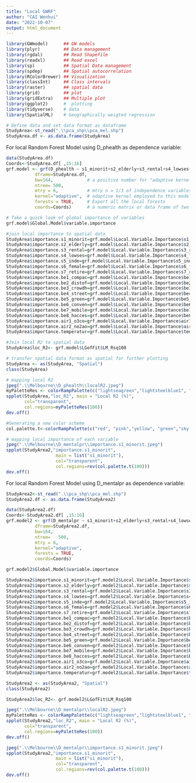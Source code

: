 ---
title: "Local GWRF"
author: "CAI Wenhui"
date: "2022-10-07"
output: html_document
---

```{r}
library(GWmodel)      ## GW models
library(plyr)         ## Data management
library(rgdal)        ## Read Shapefile
library(readxl)       ## Read excel
library(sp)           ## Spatial Data management
library(spdep)        ## Spatial autocorrelation
library(RColorBrewer) ## Visualization
library(classInt)     ## Class intervals
library(raster)       ## spatial data
library(grid)         ## plot
library(gridExtra)    ## Multiple plot
library(ggplot2)      #  plotting
library(tidyverse)    # data 
library(SpatialML)    # Geographically weigted regression
```

```{r}
# Define data and set data format as dataframe
StudyArea<-st_read(".\\pca_shp\\pca_mel.shp")
StudyArea.df <- as.data.frame(StudyArea)
```

For local Random Forest Model using D_phealth as dependence variable:

```{r}
data(StudyArea.df)
Coords<-StudyArea.df[ ,15:16]
grf.model <- grf(D_phealth ~ s1_minorit+s2_elderly+s3_rental+s4_lowses+s5_inde+s6_female+s7_retire+be1_compac+be2_distof+be3_crowdh+be4_street+be5_green+be6_conven+be7_mobile+be8_hacces+air1_o3co+air2_no2ao+temperatur, 
           dframe=StudyArea.df, 
           bw=164,             # a positive number for "adaptive kernel".
           ntree= 500, 
           mtry = 6,           # mtry n = 1/3 of independence variables, here we have 18 independence variables.
           kernel="adaptive",  # adaptive kernel employed to this model.
           forests = TRUE,     # Export all the local forests
           coords=Coords)      # a numeric matrix or data frame of two columns giving the X,Y coordinates of the observations
```

```{r}
# Take a quick look of global importance of variables
grf.model$Global.Model$variable.importance 
```

```{r}
#join local importance to spatial data
StudyArea$importance.s1_minorit=grf.model$Local.Variable.Importance$s1_minorit
StudyArea$importance.s2_elderly=grf.model$Local.Variable.Importance$s2_elderly
StudyArea$importance.s3_rental=grf.model$Local.Variable.Importance$s3_rental
StudyArea$importance.s4_lowses=grf.model$Local.Variable.Importance$s4_lowses
StudyArea$importance.s5_inde=grf.model$Local.Variable.Importance$s5_inde
StudyArea$importance.s6_female=grf.model$Local.Variable.Importance$s6_female
StudyArea$importance.s7_retire=grf.model$Local.Variable.Importance$s7_retire
StudyArea$importance.be1_compac=grf.model$Local.Variable.Importance$be1_compac
StudyArea$importance.be2_distof=grf.model$Local.Variable.Importance$be2_distof
StudyArea$importance.be3_crowdh=grf.model$Local.Variable.Importance$be3_crowdh
StudyArea$importance.be4_street=grf.model$Local.Variable.Importance$be4_street
StudyArea$importance.be5_green=grf.model$Local.Variable.Importance$be5_green
StudyArea$importance.be6_conven=grf.model$Local.Variable.Importance$be6_conven
StudyArea$importance.be7_mobile=grf.model$Local.Variable.Importance$be7_mobile
StudyArea$importance.be8_hacces=grf.model$Local.Variable.Importance$be8_hacces
StudyArea$importance.air1_o3co=grf.model$Local.Variable.Importance$air1_o3co
StudyArea$importance.air2_no2ao=grf.model$Local.Variable.Importance$air2_no2ao
StudyArea$importance.temperatur=grf.model$Local.Variable.Importance$temperatur
```

```{r}
#Join local R2 to spatial data
StudyArea$loc_R2<- grf.model$LGofFit$LM_Rsq100
```

```{r}
# transfer spatial data format as spatial for further plotting
StudyArea <- as(StudyArea, "Spatial")
class(StudyArea)
```

```{r}
# mapping local R2
jpeg(".\\Melbourne\\D_phealth\\localR2.jpeg")
myPaletteRes <- colorRampPalette(c("lightseagreen","lightsteelblue1", "moccasin","hotpink", "red"))
spplot(StudyArea,"loc_R2", main = "Local R2 (%)", 
       col="transparent",
       col.regions=myPaletteRes(100))
dev.off()
```

```{r}
#Generating a new color scheme
col.palette.t<-colorRampPalette(c("red", "pink","yellow", "green","sky blue",  "blue"),space="rgb",interpolate = "linear")
```

```{r}
# mapping local importance of each variable
jpeg(".\\Melbourne\\D_mentalpr\\importance.s1_minorit.jpeg")
spplot(StudyArea2,"importance.s1_minorit", 
                   main = list("s1_minorit"), 
                   col="transparent",
                   col.regions=rev(col.palette.t(100)))
dev.off()
```

For local Random Forest Model using D_mentalpr as dependence variable:

```{r}
StudyArea2<-st_read(".\\pca_shp\\pca_mel.shp")
StudyArea2.df <- as.data.frame(StudyArea2)
```

```{r}
data(StudyArea2.df)
Coords<-StudyArea2.df[ ,15:16]
grf.model2 <- grf(D_mentalpr ~ s1_minorit+s2_elderly+s3_rental+s4_lowses+s5_inde+s6_female+s7_retire+be1_compac+be2_distof+be3_crowdh+be4_street+be5_green+be6_conven+be7_mobile+be8_hacces+air1_o3co+air2_no2ao+temperatur, 
           dframe=StudyArea2.df, 
           bw=164,             
           ntree=   500, 
           mtry = 6,           
           kernel="adaptive",  
           forests = TRUE,     
           coords=Coords)      
```

```{r}
grf.model2$Global.Model$variable.importance 
```

```{r}
StudyArea2$importance.s1_minorit=grf.model2$Local.Variable.Importance$s1_minorit
StudyArea2$importance.s2_elderly=grf.model2$Local.Variable.Importance$s2_elderly
StudyArea2$importance.s3_rental=grf.model2$Local.Variable.Importance$s3_rental
StudyArea2$importance.s4_lowses=grf.model2$Local.Variable.Importance$s4_lowses
StudyArea2$importance.s5_inde=grf.model2$Local.Variable.Importance$s5_inde
StudyArea2$importance.s6_female=grf.model2$Local.Variable.Importance$s6_female
StudyArea2$importance.s7_retire=grf.model2$Local.Variable.Importance$s7_retire
StudyArea2$importance.be1_compac=grf.model2$Local.Variable.Importance$be1_compac
StudyArea2$importance.be2_distof=grf.model2$Local.Variable.Importance$be2_distof
StudyArea2$importance.be3_crowdh=grf.model2$Local.Variable.Importance$be3_crowdh
StudyArea2$importance.be4_street=grf.model2$Local.Variable.Importance$be4_street
StudyArea2$importance.be5_green=grf.model2$Local.Variable.Importance$be5_green
StudyArea2$importance.be6_conven=grf.model2$Local.Variable.Importance$be6_conven
StudyArea2$importance.be7_mobile=grf.model2$Local.Variable.Importance$be7_mobile
StudyArea2$importance.be8_hacces=grf.model2$Local.Variable.Importance$be8_hacces
StudyArea2$importance.air1_o3co=grf.model2$Local.Variable.Importance$air1_o3co
StudyArea2$importance.air2_no2ao=grf.model2$Local.Variable.Importance$air2_no2ao
StudyArea2$importance.temperatur=grf.model2$Local.Variable.Importance$temperatur
```

```{r}
StudyArea2 <- as(StudyArea2, "Spatial")
class(StudyArea2)
```

```{r}
StudyArea2$loc_R2<- grf.model2$LGofFit$LM_Rsq100
```

```{r}
jpeg(".\\Melbourne\\D_mentalpr\\localR2.jpeg")
myPaletteRes <- colorRampPalette(c("lightseagreen","lightsteelblue1", "moccasin","hotpink", "red"))
spplot(StudyArea2,"loc_R2", main = "Local R2 (%)", 
       col="transparent",
       col.regions=myPaletteRes(100))
dev.off()
```

```{r}
jpeg(".\\Melbourne\\D_mentalpr\\importance.s1_minorit.jpeg")
spplot(StudyArea2,"importance.s1_minorit", 
                   main = list("s1_minorit"), 
                   col="transparent",
                   col.regions=rev(col.palette.t(100)))
dev.off()
```
